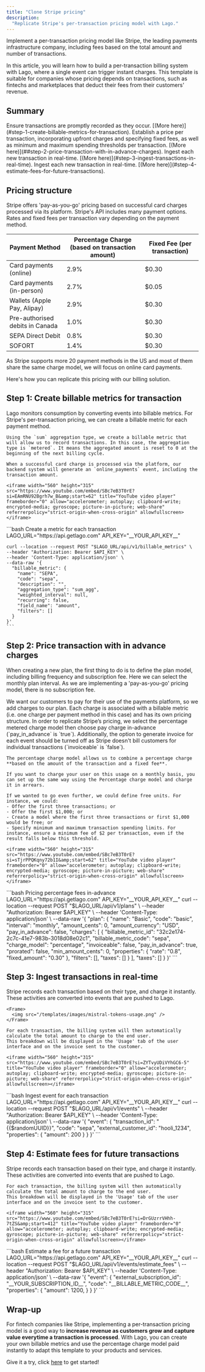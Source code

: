 ```yaml
---
title: "Clone Stripe pricing"
description:
  "Replicate Stripe's per-transaction pricing model with Lago."
---
```


Implement a per-transaction pricing model like Stripe, the leading payments infrastructure company, including fees based on the total amount and number of transactions.

In this article, you will learn how to build a per-transaction billing system with Lago, where a single event can trigger instant charges.
This template is suitable for companies whose pricing depends on transactions, such as fintechs and marketplaces that deduct their fees from their customers' revenue.

## Summary

<Steps>
  <Step title="Record a transaction usage with billable metrics">
    Ensure transactions are promptly recorded as they occur.
    [(More here)](#step-1-create-billable-metrics-for-transaction).
  </Step>
  <Step title="Price transactions with in advance charges">
    Establish a price per transaction, incorporating upfront charges and specifying fixed fees, as well as minimum and maximum spending thresholds per transaction.
    [(More here)](##step-2-price-transaction-with-in-advance-charges).
  </Step>
  <Step title="Ingest transactions in real-time">
    Ingest each new transaction in real-time.
    [(More here)](#step-3-ingest-transactions-in-real-time).
  </Step>
    <Step title="Estimate a fee for a future transaction">
    Ingest each new transaction in real-time.
    [(More here)](#step-4-estimate-fees-for-future-transactions).
  </Step>
</Steps>

## Pricing structure
Stripe offers 'pay-as-you-go' pricing based on successful card charges processed via its platform. 
Stripe's API includes many payment options. Rates and fixed fees per transaction vary depending on the payment method.

| Payment Method                  | Percentage Charge (based on transaction amount) | Fixed Fee (per transaction) |
|---------------------------------|--------------------------------------------------|-----------------------------|
| Card payments (online)           | 2.9%                                             | $0.30                       |
| Card payments (in-person)       | 2.7%                                             | $0.05                       |
| Wallets (Apple Pay, Alipay)     | 2.9%                                             | $0.30                       |
| Pre-authorised debits in Canada | 1.0%                                             | $0.30                       |
| SEPA Direct Debit               | 0.8%                                             | $0.30                       |
| SOFORT                          | 1.4%                                             | $0.30                       |

As Stripe supports more 20 payment methods in the US and most of them share the same charge model, we will focus on online card payments.

Here's how you can replicate this pricing with our billing solution.

## Step 1: Create billable metrics for transaction

<Tabs>
  <Tab title="Dashboard">
    Lago monitors consumption by converting events into billable metrics. For Stripe's per-transaction pricing, we can create a billable metric for each payment method.

    Using the `sum` aggregation type, we create a billable metric that will allow us to record transactions. In this case, the aggregation type is `metered`. It means the aggregated amount is reset to 0 at the beginning of the next billing cycle.

    When a successful card charge is processed via the platform, our backend system will generate an `online_payments` event, including the transaction amount.

    <iframe width="560" height="315" src="https://www.youtube.com/embed/SBc7eB3T0rE?si=EAmRNU92Bgrh7w_B&amp;start=62" title="YouTube video player" frameborder="0" allow="accelerometer; autoplay; clipboard-write; encrypted-media; gyroscope; picture-in-picture; web-share" referrerpolicy="strict-origin-when-cross-origin" allowfullscreen></iframe>

  </Tab>
  <Tab title="API">
    ```bash Create a metric for each transaction
    LAGO_URL="https://api.getlago.com"
    API_KEY="__YOUR_API_KEY__"

    curl --location --request POST "$LAGO_URL/api/v1/billable_metrics" \
    --header "Authorization: Bearer $API_KEY" \
    --header 'Content-Type: application/json' \
    --data-raw '{
      "billable_metric": {
        "name": "SEPA",
        "code": "sepa",
        "description": "",
        "aggregation_type": "sum_agg",
        "weighted_interval": null,
        "recurring": false,
        "field_name": "amount",
        "filters": []
      }
    }'
    ```
  </Tab>
</Tabs>

## Step 2: Price transaction with in advance charges
When creating a new plan, the first thing to do is to define the plan model, including billing frequency and subscription fee. Here we can select the monthly plan interval. As we are implementing a 'pay-as-you-go' pricing model, there is no subscription fee.

<Tabs>
  <Tab title="Dashboard">
    We want our customers to pay for their use of the payments platform, so we add charges to our plan. Each charge is associated with a billable metric (i.e. one charge per payment method in this case) and has its own pricing structure. In order to replicate Stripe’s pricing, we select the percentage metered charge model then choose pay charge in-advance (`pay_in_advance` is `true`).
    Additionally, the option to generate invoice for each event should be turned off as Stripe doesn't bill customers for individual transactions (`invoiceable` is `false`).

    The percentage charge model allows us to combine a percentage charge **based on the amount of the transaction and a fixed fee**.

    If you want to charge your user on this usage on a monthly basis, you can set up the same way using the Percentage charge model and charge it in arrears.

    If we wanted to go even further, we could define free units. For instance, we could:
    - Offer the first three transactions; or
    - Offer the first $1,000; or
    - Create a model where the first three transactions or first $1,000 would be free; or
    - Specify minimum and maximum transaction spending limits. For instance, ensure a minimum fee of $2 per transaction, even if the result falls below this threshold.

    <iframe width="560" height="315" src="https://www.youtube.com/embed/SBc7eB3T0rE?si=sTjrPPQKqny72b1I&amp;start=62" title="YouTube video player" frameborder="0" allow="accelerometer; autoplay; clipboard-write; encrypted-media; gyroscope; picture-in-picture; web-share" referrerpolicy="strict-origin-when-cross-origin" allowfullscreen></iframe>

  </Tab>
  <Tab title="API">
    ```bash Pricing percentage fees in-advance
    LAGO_URL="https://api.getlago.com"
    API_KEY="__YOUR_API_KEY__"
    curl --location --request POST "$LAGO_URL/api/v1/plans" \
    --header "Authorization: Bearer $API_KEY" \
    --header 'Content-Type: application/json' \
    --data-raw '{
      "plan": {
          "name": "Basic",
          "code": "basic",
          "interval": "monthly",
          "amount_cents": 0,
          "amount_currency": "USD",
          "pay_in_advance": false,
          "charges": [
            {
              "billable_metric_id": "32c2e174-2c7c-41e7-983b-3018d08e02c1",
              "billable_metric_code": "sepa",
              "charge_model": "percentage",
              "invoiceable": false,
              "pay_in_advance": true,
              "prorated": false,
              "min_amount_cents": 0,
              "properties": {
                "rate": "0.8",
                "fixed_amount": "0.30"
              },
              "filters": [],
              "taxes": []
            }
          ],
          "taxes": []
      }
  }'
    ```
  </Tab>
</Tabs>

## Step 3: Ingest transactions in real-time
<Tabs>
  <Tab title="Dashboard">
    Stripe records each transaction based on their type, and charge it instantly. These activities are converted into events that are pushed to Lago.

    <Frame>
      <img src="/templates/images/mistral-tokens-usage.png" />
    </Frame>
    
    For each transaction, the billing system will then automatically calculate the total amount to charge to the end user.
    This breakdown will be displayed in the 'Usage' tab of the user interface and on the invoice sent to the customer.

    <iframe width="560" height="315" src="https://www.youtube.com/embed/SBc7eB3T0rE?si=ZYTvyUDiVYhGC6-5" title="YouTube video player" frameborder="0" allow="accelerometer; autoplay; clipboard-write; encrypted-media; gyroscope; picture-in-picture; web-share" referrerpolicy="strict-origin-when-cross-origin" allowfullscreen></iframe>

  </Tab>
  <Tab title="API">
    ```bash Ingest event for each transaction
    LAGO_URL="https://api.getlago.com"
    API_KEY="__YOUR_API_KEY__"
    curl --location --request POST "$LAGO_URL/api/v1/events" \
    --header "Authorization: Bearer $API_KEY" \
    --header 'Content-Type: application/json' \
    --data-raw '{
      "event": {
        "transaction_id": "{{$randomUUID}}",
        "code": "sepa",
        "external_customer_id": "hooli_1234",
        "properties": {
          "amount": 200
        }
      }
    }'
    ```
  </Tab>
</Tabs>

## Step 4: Estimate fees for future transactions
<Tabs>
  <Tab title="Dashboard">
    Stripe records each transaction based on their type, and charge it instantly. These activities are converted into events that are pushed to Lago.
    
    For each transaction, the billing system will then automatically calculate the total amount to charge to the end user.
    This breakdown will be displayed in the 'Usage' tab of the user interface and on the invoice sent to the customer.

    <iframe width="560" height="315" src="https://www.youtube.com/embed/SBc7eB3T0rE?si=DrGUzrrVHhh-7tZS&amp;start=412" title="YouTube video player" frameborder="0" allow="accelerometer; autoplay; clipboard-write; encrypted-media; gyroscope; picture-in-picture; web-share" referrerpolicy="strict-origin-when-cross-origin" allowfullscreen></iframe>

  </Tab>
  <Tab title="API">
    ```bash Estimate a fee for a future transaction
    LAGO_URL="https://api.getlago.com"
    API_KEY="__YOUR_API_KEY__"
    curl --location --request POST "$LAGO_URL/api/v1/events/estimate_fees" \
    --header "Authorization: Bearer $API_KEY" \
    --header 'Content-Type: application/json' \
    --data-raw '{
      "event": {
          "external_subscription_id": "__YOUR_SUBSCRIPTION_ID__",
          "code": "__BILLABLE_METRIC_CODE__",
          "properties": {
            "amount": 1200,
          }
        }
      }'
    ```
  </Tab>
</Tabs>


## Wrap-up
For fintech companies like Stripe, implementing a per-transaction pricing model is a good way to **increase revenue as customers grow and capture value everytime a transaction is processed**.
With Lago, you can create your own billable metrics and use the percentage charge model paid instantly to adapt this template to your products and services.

Give it a try, click [here](https://www.getlago.com/get-started) to get started!
